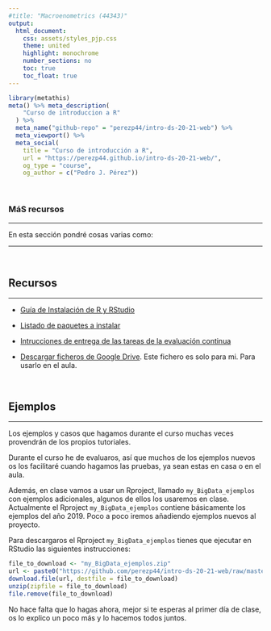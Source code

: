 ```yaml
---
#title: "Macroenometrics (44343)"
output:
  html_document:
    css: assets/styles_pjp.css
    theme: united
    highlight: monochrome 
    number_sections: no
    toc: true
    toc_float: true
---
```



```r
library(metathis)
meta() %>% meta_description(
    "Curso de introduccion a R"
  ) %>% 
  meta_name("github-repo" = "perezp44/intro-ds-20-21-web") %>% 
  meta_viewport() %>% 
  meta_social(
    title = "Curso de introducción a R",
    url = "https://perezp44.github.io/intro-ds-20-21-web/",
    og_type = "course",
    og_author = c("Pedro J. Pérez"))
```


<br>

### MáS recursos

-------------------

En esta sección pondré cosas varias como: 

-------------------

<br>

## Recursos

-------------------


- [Guía de Instalación de R y RStudio](./mas-recursos/Instrucciones_instalacion-a.html){target="_blank"}

- [Listado de paquetes a instalar](./mas-recursos/paquetes-R-a-instalar.R)

- [Intrucciones de entrega de las tareas de la evaluación continua](./mas-recursos/como-entregar-las-tareas-uploader.html){target="_blank"}

- [Descargar ficheros de Google Drive](./mas-recursos/bajar-google-drive.html){target="_blank"}. Este fichero es solo para mi. Para usarlo en el aula.


<br>

## Ejemplos

-------------------

Los ejemplos y casos que hagamos durante el curso muchas veces provendrán de los propios tutoriales.

Durante el curso he de evaluaros, así que muchos de los ejemplos nuevos os los facilitaré cuando hagamos las pruebas, ya sean estas en casa o en el aula.

Además, en clase vamos a usar un Rproject, llamado `my_BigData_ejemplos` con ejemplos adicionales, algunos de ellos los usaremos en clase. Actualmente el Rproject `my_BigData_ejemplos` contiene básicamente los ejemplos del año 2019. Poco a poco iremos añadiendo ejemplos nuevos al proyecto.

Para descargaros el Rproject `my_BigData_ejemplos` tienes que ejecutar en RStudio las siguientes instrucciones:

```r
file_to_download <- "my_BigData_ejemplos.zip" 
url <- paste0("https://github.com/perezp44/intro-ds-20-21-web/raw/master/ejemplos/", file_to_download)
download.file(url, destfile = file_to_download)
unzip(zipfile = file_to_download)
file.remove(file_to_download)
```

No hace falta que lo hagas ahora, mejor si te esperas al primer día de clase, os lo explico un poco más y lo hacemos todos juntos.




<br><br>
